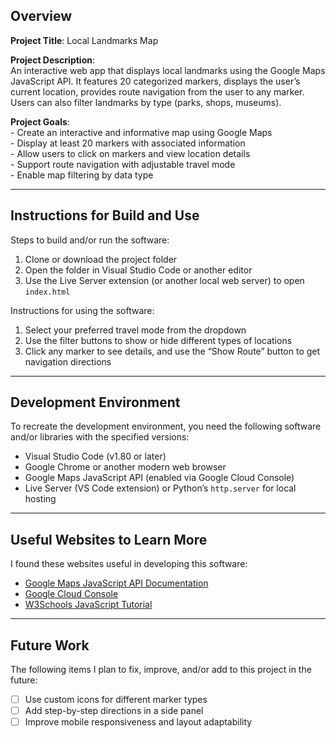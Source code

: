 ## Overview

**Project Title**: Local Landmarks Map

**Project Description**:  
An interactive web app that displays local landmarks using the Google Maps JavaScript API. It features 20 categorized markers, displays the user’s current location, provides route navigation from the user to any marker. Users can also filter landmarks by type (parks, shops, museums).

**Project Goals**:  
- Create an interactive and informative map using Google Maps  
- Display at least 20 markers with associated information  
- Allow users to click on markers and view location details  
- Support route navigation with adjustable travel mode  
- Enable map filtering by data type  

---

## Instructions for Build and Use

Steps to build and/or run the software:

1. Clone or download the project folder  
2. Open the folder in Visual Studio Code or another editor  
3. Use the Live Server extension (or another local web server) to open `index.html`

Instructions for using the software:

1. Select your preferred travel mode from the dropdown  
2. Use the filter buttons to show or hide different types of locations  
3. Click any marker to see details, and use the “Show Route” button to get navigation directions  

---

## Development Environment 

To recreate the development environment, you need the following software and/or libraries with the specified versions:

* Visual Studio Code (v1.80 or later)
* Google Chrome or another modern web browser
* Google Maps JavaScript API (enabled via Google Cloud Console)
* Live Server (VS Code extension) or Python's `http.server` for local hosting

---

## Useful Websites to Learn More

I found these websites useful in developing this software:

* [Google Maps JavaScript API Documentation](https://developers.google.com/maps/documentation/javascript/overview)
* [Google Cloud Console](https://console.cloud.google.com/)
* [W3Schools JavaScript Tutorial](https://www.w3schools.com/js/)

---

## Future Work

The following items I plan to fix, improve, and/or add to this project in the future:

* [ ] Use custom icons for different marker types  
* [ ] Add step-by-step directions in a side panel  
* [ ] Improve mobile responsiveness and layout adaptability  
